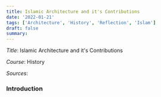 ```yaml
---
title: Islamic Architecture and it's Contributions
date: '2022-01-21'
tags: ['Architecture', 'History', 'Reflection', 'Islam']
draft: false
summary: 
---
```


_Title_: Islamic Architecture and it's Contributions

_Course_: History

_Sources_: []()

### Introduction